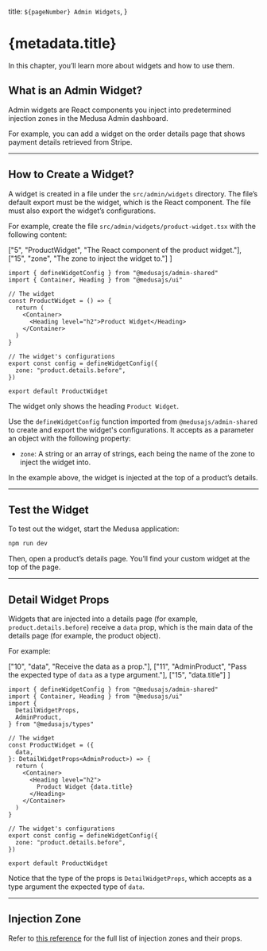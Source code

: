 
  title: `${pageNumber} Admin Widgets`,
}

# {metadata.title}

In this chapter, you’ll learn more about widgets and how to use them.

## What is an Admin Widget?

Admin widgets are React components you inject into predetermined injection zones in the Medusa Admin dashboard.

For example, you can add a widget on the order details page that shows payment details retrieved from Stripe.

---

## How to Create a Widget?

A widget is created in a file under the `src/admin/widgets` directory. The file’s default export must be the widget, which is the React component. The file must also export the widget’s configurations.

For example, create the file `src/admin/widgets/product-widget.tsx` with the following content:

  ["5", "ProductWidget", "The React component of the product widget."], 
  ["15", "zone", "The zone to inject the widget to."]
]

```tsx title="src/admin/widgets/product-widget.tsx" highlights={widgetHighlights}
import { defineWidgetConfig } from "@medusajs/admin-shared"
import { Container, Heading } from "@medusajs/ui"

// The widget
const ProductWidget = () => {
  return (
    <Container>
      <Heading level="h2">Product Widget</Heading>
    </Container>
  )
}

// The widget's configurations
export const config = defineWidgetConfig({
  zone: "product.details.before",
})

export default ProductWidget
```

The widget only shows the heading `Product Widget`.

Use the `defineWidgetConfig` function imported from `@medusajs/admin-shared` to create and export the widget's configurations. It accepts as a parameter an object with the following property:

- `zone`: A string or an array of strings, each being the name of the zone to inject the widget into.

In the example above, the widget is injected at the top of a product’s details.

---

## Test the Widget

To test out the widget, start the Medusa application:

```bash npm2yarn
npm run dev
```

Then, open a product’s details page. You’ll find your custom widget at the top of the page.

---

## Detail Widget Props

Widgets that are injected into a details page (for example, `product.details.before`) receive a `data` prop, which is the main data of the details page (for example, the product object).

For example:

  ["10", "data", "Receive the data as a prop."],
  ["11", "AdminProduct", "Pass the expected type of `data` as a type argument."],
  ["15", "data.title"]
]

```tsx title="src/admin/widgets/product-widget.tsx" highlights={detailHighlights}
import { defineWidgetConfig } from "@medusajs/admin-shared"
import { Container, Heading } from "@medusajs/ui"
import { 
  DetailWidgetProps, 
  AdminProduct,
} from "@medusajs/types"

// The widget
const ProductWidget = ({ 
  data,
}: DetailWidgetProps<AdminProduct>) => {
  return (
    <Container>
      <Heading level="h2">
        Product Widget {data.title}
      </Heading>
    </Container>
  )
}

// The widget's configurations
export const config = defineWidgetConfig({
  zone: "product.details.before",
})

export default ProductWidget
```

Notice that the type of the props is `DetailWidgetProps`, which accepts as a type argument the expected type of `data`.

---

## Injection Zone

Refer to [this reference](!resources!/admin-widget-injection-zones) for the full list of injection zones and their props.
